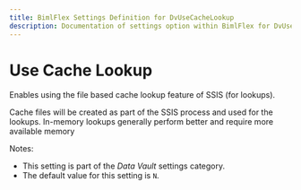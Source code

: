 ```yaml
---
title: BimlFlex Settings Definition for DvUseCacheLookup
description: Documentation of settings option within BimlFlex for DvUseCacheLookup
---
```

<head>
  <meta name="varigenceProduct" content="BimlFlex"></meta>
  <meta name="varigenceArticleType" content="Reference"></meta>
</head>

# Use Cache Lookup

Enables using the file based cache lookup feature of SSIS (for lookups).

Cache files will be created as part of the SSIS process and used for the lookups. In-memory lookups generally perform better and require more available memory

Notes:

* This setting is part of the *Data Vault* settings category.
* The default value for this setting is `N`.

